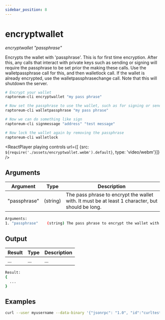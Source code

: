 ```yaml
---
sidebar_position: 8
---
```


# encryptwallet

*encryptwallet "passphrase"*

Encrypts the wallet with 'passphrase'. This is for first time encryption.
After this, any calls that interact with private keys such as sending or signing 
will require the passphrase to be set prior the making these calls.
Use the walletpassphrase call for this, and then walletlock call.
If the wallet is already encrypted, use the walletpassphrasechange call.
Note that this will shutdown the server.

```bash
# Encrypt your wallet
raptoreum-cli encryptwallet "my pass phrase"

# Now set the passphrase to use the wallet, such as for signing or sending raptoreum
raptoreum-cli walletpassphrase "my pass phrase"

# Now we can do something like sign
raptoreum-cli signmessage "address" "test message"

# Now lock the wallet again by removing the passphrase
raptoreum-cli walletlock 
```

<ReactPlayer playing controls url={[
    {src: `${require('./assets/encryptwallet.webm').default}`, type: 'video/webm'}]} />


## Arguments

| Argument | Type | Description |
|--|--|--|
| "passphrase" | (string) | The pass phrase to encrypt the wallet with. It must be at least 1 character, but should be long.  |

```bash
Arguments:
1. "passphrase"    (string) The pass phrase to encrypt the wallet with. It must be at least 1 character, but should be long.
```

## Output

| Result | Type | Description |
|--|--|--|
| ... | ... | ... |

```bash
Result:
{
  ...
}
```


## Examples

```bash
curl --user myusername --data-binary '{"jsonrpc": "1.0", "id":"curltest", "method": "encryptwallet", "params": ["my pass phrase"] }' -H 'content-type: text/plain;' http://127.0.0.1:9998/
```

